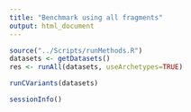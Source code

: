 ```yaml
---
title: "Benchmark using all fragments"
output: html_document
---
```


```r
source("../Scripts/runMethods.R")
datasets <- getDatasets()
res <- runAll(datasets, useArchetypes=TRUE)
```

```r
runCVariants(datasets)
```


```r
sessionInfo()
```

